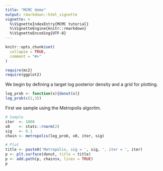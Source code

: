 ```yaml
---
title: "MCMC demo"
output: rmarkdown::html_vignette
vignette: >
  %\VignetteIndexEntry{MCMC tutorial}
  %\VignetteEngine{knitr::rmarkdown}
  %\VignetteEncoding{UTF-8}
---
```


```r
knitr::opts_chunk$set(
  collapse = TRUE,
  comment = "#>"
)
```


```r
require(mc2)
require(ggplot2)
```

We begin by defining a target log posterior density and a grid for plotting.
```r
log_prob <- function(x){donut(x)}
log_prob(c(2,3))
```

First we sample using the Metropolis algoritm.
```r
# Sample
iter  <- 1000
x0    <- stats::rnorm(2)
sig   <- 0.1
chain <- metropolis(log_prob, x0, iter, sig)
```

```r
# Plot
title <- paste0('Metropolis, sig = ', sig, ', iter = ', iter)
p <- plt.surface(donut, title = title)
p <- add.path(p, chain$x, lines = TRUE)
p
```
